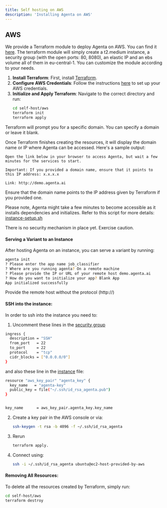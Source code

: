 ```yaml
---
title: Self hosting on AWS
description: 'Installing Agenta on AWS'
---
```


## AWS
We provide a Terraform module to deploy Agenta on AWS. You can find it [here](https://github.com/Agenta-AI/agenta/tree/main/self-host/aws).
The terraform module will simply create a t2.medium instance, a security group (with the open ports: 80, 8080), an elastic IP and an ebs volume all of them in eu-central-1.
You can customize the module according to your needs.

1. **Install Terraform**: First, install [Terraform](https://developer.hashicorp.com/terraform/tutorials/aws-get-started/install-cli).
2. **Configure AWS Credentials**: Follow the instructions [here](https://docs.aws.amazon.com/cli/latest/userguide/cli-chap-configure.html) to set up your AWS credentials.
3. **Initialize and Apply Terraform**: Navigate to the correct directory and run:
   ```bash
   cd self-host/aws
   terraform init
   terraform apply
   ```

Terraform will prompt you for a specific domain. You can specify a domain or leave it blank.

Once Terraform finishes creating the resources, it will display the domain name or IP where Agenta can be accessed. Here's a sample output:
```
Open the link below in your browser to access Agenta, but wait a few minutes for the services to start.

Important: If you provided a domain name, ensure that it points to this IP address: x.x.x.x

Link: http://demo.agenta.ai
```

Ensure that the domain name points to the IP address given by Terraform if you provided one.

Please note, Agenta might take a few minutes to become accessible as it installs dependencies and initializes. Refer to this script for more details: [instance-setup.sh](https://github.com/Agenta-AI/agenta/blob/main/self-host/aws/instance-setup.sh)

<Warning>There is no security mechanism in place yet. Exercise caution.</Warning>

#### Serving a Variant to an Instance
After hosting Agenta on an instance, you can serve a variant by running:

```bash
agenta init
? Please enter the app name job_classifier
? Where are you running agenta? On a remote machine
? Please provide the IP or URL of your remote host demo.agenta.ai
? How do you want to initialize your app? Blank App
App initialized successfully
```
<Warning>Provide the remote host without the protocol (http://)</Warning>

#### SSH into the instance:
In order to ssh into the instance you need to:

1. Uncomment these lines in the [security group](https://github.com/Agenta-AI/agenta/blob/main/self-host/aws/agenta_instance_sg.tf)
```bash
ingress {
  description = "SSH"
  from_port   = 22
  to_port     = 22
  protocol    = "tcp"
  cidr_blocks = ["0.0.0.0/0"]
}
```

and also these line in the [instance](https://github.com/Agenta-AI/agenta/blob/main/self-host/aws/agenta_instance.tf) file:

```bash
resource "aws_key_pair" "agenta_key" {
  key_name   = "agenta-key"
  public_key = file("~/.ssh/id_rsa_agenta.pub")
}


key_name      = aws_key_pair.agenta_key.key_name
```

2. Create a key pair in the AWS console or via:
   ```bash
   ssh-keygen -t rsa -b 4096 -f ~/.ssh/id_rsa_agenta
   ```

3. Rerun 
   ```bash
   terraform apply.
   ```

4. Connect using:
   ```bash
   ssh -i ~/.ssh/id_rsa_agenta ubuntu@ec2-host-provided-by-aws
   ```

#### Removing All Resources:
To delete all the resources created by Terraform, simply run:
```bash
cd self-host/aws
terraform destroy
```